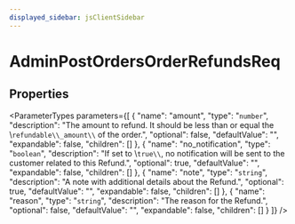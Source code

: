 ```yaml
---
displayed_sidebar: jsClientSidebar
---
```



# AdminPostOrdersOrderRefundsReq

## Properties

<ParameterTypes parameters={[
  {
    "name": "amount",
    "type": "`number`",
    "description": "The amount to refund. It should be less than or equal the \\`refundable\\_amount\\` of the order.",
    "optional": false,
    "defaultValue": "",
    "expandable": false,
    "children": []
  },
  {
    "name": "no_notification",
    "type": "`boolean`",
    "description": "If set to \\`true\\`, no notification will be sent to the customer related to this Refund.",
    "optional": true,
    "defaultValue": "",
    "expandable": false,
    "children": []
  },
  {
    "name": "note",
    "type": "`string`",
    "description": "A note with additional details about the Refund.",
    "optional": true,
    "defaultValue": "",
    "expandable": false,
    "children": []
  },
  {
    "name": "reason",
    "type": "`string`",
    "description": "The reason for the Refund.",
    "optional": false,
    "defaultValue": "",
    "expandable": false,
    "children": []
  }
]} />
